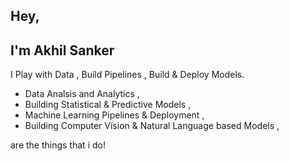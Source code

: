 ## Hey,
## I'm Akhil Sanker

I Play with Data , Build Pipelines , Build & Deploy Models.
* Data Analsis and Analytics ,
* Building Statistical & Predictive Models ,
* Machine Learning Pipelines & Deployment , 
* Building Computer Vision & Natural Language based Models ,

are the things that i do! 
